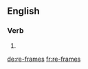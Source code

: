 ==English==

===Verb===
{{head|en}}

# {{en-third-person singular of|re-frame}}

[[de:re-frames]]
[[fr:re-frames]]